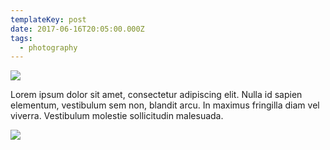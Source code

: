 ```yaml
---
templateKey: post
date: 2017-06-16T20:05:00.000Z
tags:
  - photography
---
```

![](../../static/assets/20170616-IMG_4146.jpg)

Lorem ipsum dolor sit amet, consectetur adipiscing elit. Nulla id sapien elementum, vestibulum sem non, blandit arcu. In maximus fringilla diam vel viverra. Vestibulum molestie sollicitudin malesuada.

![](../../static/assets/20170616-IMG_4160.jpg)